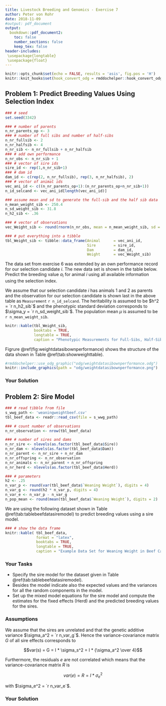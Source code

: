 ```yaml
---
title: Livestock Breeding and Genomics - Exercise 7
author: Peter von Rohr
date: 2018-11-09
#output: pdf_document 
output:
  bookdown::pdf_document2:
    toc: false
    number_sections: false
    keep_tex: false
header-includes:
 \usepackage{longtable}
 \usepackage{float}
---
```


```r
knitr::opts_chunk$set(echo = FALSE, results = 'asis', fig.pos = 'H')
knitr::knit_hooks$set(hook_convert_odg = rmddochelper::hook_convert_odg)
```

## Problem 1: Predict Breeding Values Using Selection Index

```r
### # seed
set.seed(3342)

### # number of parents
n_nr_parents_op <- 3
### # number of full sibs and number of half-sibs
n_nr_fullsib <- 2
n_nr_halfsib <- 4
n_nr_sib <- n_nr_fullsib + n_nr_halfsib
### # add own performance
n_nr_obs <- n_nr_sib + 1
### # vector of sire ids
sire_id <- rep(1,n_nr_sib+1)
### # dam id
dam_id <- c(rep(2, n_nr_fullsib), rep(3, n_nr_halfsib), 2)
### # vector of animal ids
vec_ani_id <- c((n_nr_parents_op+1):(n_nr_parents_op+n_nr_sib+1))
n_id_selcand <- vec_ani_id[length(vec_ani_id)]

### assume mean and sd to generate the full-sib and the half sib data
n_mean_weight_sib <- 250.4
n_sd_weight_sib <- 31.8
n_h2_sib <- .36

### # vector of observations
vec_Weight_sib <- round(rnorm(n_nr_obs, mean = n_mean_weight_sib, sd = n_sd_weight_sib), digits = 2)

### # put everything into a tibble
tbl_Weight_sib <- tibble::data_frame(Animal      = vec_ani_id,
                                     Sire        = sire_id,
                                     Dam         = dam_id,
                                     Weight      = vec_Weight_sib)
```

The data set from exercise 6 was extended by an own performance record for our selection candidate $i$. The new data set is shown in the table below. Predict the breeding value $a_i$ for animal $i$ using all available information using the selection index.

We assume that our selection candidate $i$ has animals $1$ and $2$ as parents and the observation for our selection candidate is shown last in the above table as `Measurement` `r n_id_selcand`. The heritability is assumed to be $h^2 = `r n_h2_sib`$ and the phenotypic standard deviation corresponds to $\sigma_y = `r n_sd_weight_sib`$. The population mean $\mu$ is assumed to be `r n_mean_weight_sib`. 
 
```r
knitr::kable(tbl_Weight_sib, 
             booktabs = TRUE,
             longtable = TRUE, 
             caption = "Phenotypic Measurements for Full-Sibs, Half-Sibs and an Own Performance Record")
```
 

Figrure \@ref(fig:weightdatasibownperformance) shows the structure of the data shown in Table \@ref(tab:showweighttable). 

```r
#rmddochelper::use_odg_graphic("odg/weightdatasibownperformance.odg")
knitr::include_graphics(path = "odg/weightdatasibownperformance.png")
```


### Your Solution
 
 
## Problem 2: Sire Model
```r
### # read tibble from file
s_wwg_path <- 'weaningweightbeef.csv'
tbl_beef_data <- readr::read_csv(file = s_wwg_path)

### # count number of observations
n_nr_observation <- nrow(tbl_beef_data)

### # number of sires and dams
n_nr_sire <- nlevels(as.factor(tbl_beef_data$Sire))
n_nr_dam <- nlevels(as.factor(tbl_beef_data$Dam))
n_nr_parent <- n_nr_sire + n_nr_dam
n_nr_offspring <- n_nr_observation
n_nr_animals <- n_nr_parent + n_nr_offspring
n_nr_herd <- nlevels(as.factor(tbl_beef_data$Herd))

### # parameters
h2 <- .25
n_var_p <- round(var(tbl_beef_data$`Weaning Weight`), digits = 4)
n_var_g <- round(h2 * n_var_p, digits = 4)
n_var_e <- n_var_p - n_var_g
n_pop_mean <- round(mean(tbl_beef_data$`Weaning Weight`), digits = 2)
```

We are using the following dataset shown in Table \@ref(tab:tablebeefdatasiremodel) to predict breeding values using a sire model.

```r
### # show the data frame
knitr::kable( tbl_beef_data, 
              format = "latex",
              booktabs = TRUE, 
              longtable = TRUE,
              caption = "Example Data Set for Weaning Weight in Beef Cattle" )
```


### Your Tasks
* Specify the sire model for the dataset given in Table \@ref(tab:tablebeefdatasiremodel). 
* Besides the model indicate also the expected values and the variances for all the random components in the model. 
* Set up the mixed model equations for the sire model and compute the estimates for the fixed effects (Herd) and the predicted breeding values for the sires. 


### Assumptions
We assume that the sires are unrelated and that the genetic additive variance $\sigma_a^2 = `r n_var_g`$. Hence the variance-covariance matrix $G$ of all sire effects corresponds to 

$$var(s) = G = I * \sigma_s^2 = I * {\sigma_a^2 \over 4}$$

Furthermore, the residuals $e$ are not correlated which means that the variance-covariance matrix $R$ is 

$$var(e) = R = I * \sigma_e^2$$

with $\sigma_e^2 = `r n_var_e`$. 

 

### Your Solution
